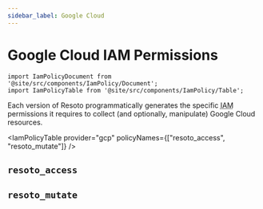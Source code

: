 ```yaml
---
sidebar_label: Google Cloud
---
```


# Google Cloud IAM Permissions

```mdx-code-block
import IamPolicyDocument from '@site/src/components/IamPolicy/Document';
import IamPolicyTable from '@site/src/components/IamPolicy/Table';
```

Each version of Resoto programmatically generates the specific <abbr title="Identity and Access Management">IAM</abbr> permissions it requires to collect (and optionally, manipulate) Google Cloud resources.

<IamPolicyTable provider="gcp" policyNames={["resoto_access", "resoto_mutate"]} />

## `resoto_access`

<IamPolicyDocument provider="gcp" policyName="resoto_access" />

## `resoto_mutate`

<IamPolicyDocument provider="gcp" policyName="resoto_mutate" />

